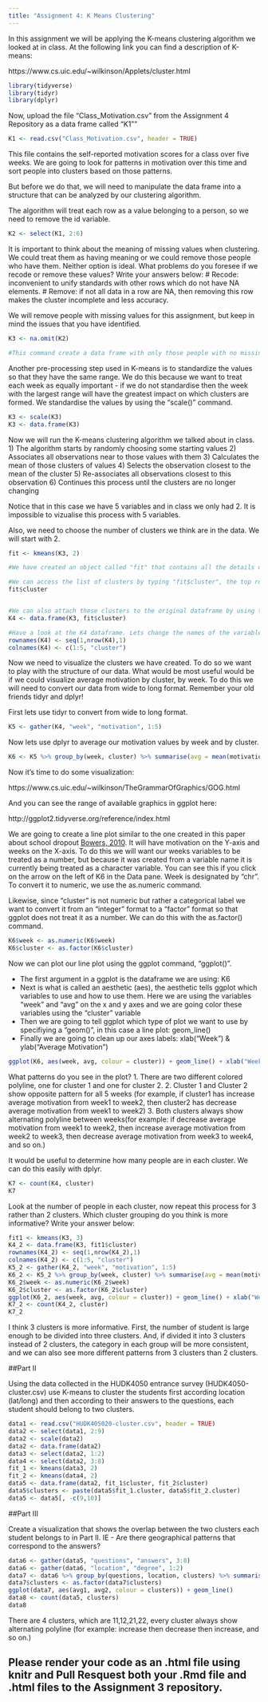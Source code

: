 ```yaml
---
title: "Assignment 4: K Means Clustering"
---
```


In this assignment we will be applying the K-means clustering algorithm we looked at in class. At the following link you can find a description of K-means:

https://www.cs.uic.edu/~wilkinson/Applets/cluster.html


```r
library(tidyverse)
library(tidyr)
library(dplyr)
```

Now, upload the file "Class_Motivation.csv" from the Assignment 4 Repository as a data frame called "K1""
```r
K1 <- read.csv("Class_Motivation.csv", header = TRUE)
```

This file contains the self-reported motivation scores for a class over five weeks. We are going to look for patterns in motivation over this time and sort people into clusters based on those patterns.

But before we do that, we will need to manipulate the data frame into a structure that can be analyzed by our clustering algorithm.

The algorithm will treat each row as a value belonging to a person, so we need to remove the id variable.

```r
K2 <- select(K1, 2:6)
```

It is important to think about the meaning of missing values when clustering. We could treat them as having meaning or we could remove those people who have them. Neither option is ideal. What problems do you foresee if we recode or remove these values? Write your answers below:
# Recode: inconvenient to unify standards with other rows which do not have NA elements.
# Remove: if not all data in a row are NA, then removing this row makes the cluster incomplete and less accuracy.


We will remove people with missing values for this assignment, but keep in mind the issues that you have identified.


```r
K3 <- na.omit(K2)

#This command create a data frame with only those people with no missing values. It "omits" all rows with missing values, also known as a "listwise deletion". EG - It runs down the list deleting rows as it goes.
```

Another pre-processing step used in K-means is to standardize the values so that they have the same range. We do this because we want to treat each week as equally important - if we do not standardise then the week with the largest range will have the greatest impact on which clusters are formed. We standardise the values by using the "scale()" command.

```r
K3 <- scale(K3)
K3 <- data.frame(K3)
```


Now we will run the K-means clustering algorithm we talked about in class. 
1) The algorithm starts by randomly choosing some starting values 
2) Associates all observations near to those values with them
3) Calculates the mean of those clusters of values
4) Selects the observation closest to the mean of the cluster
5) Re-associates all observations closest to this observation
6) Continues this process until the clusters are no longer changing

Notice that in this case we have 5 variables and in class we only had 2. It is impossible to vizualise this process with 5 variables.

Also, we need to choose the number of clusters we think are in the data. We will start with 2.

```r
fit <- kmeans(K3, 2)

#We have created an object called "fit" that contains all the details of our clustering including which observations belong to each cluster.

#We can access the list of clusters by typing "fit$cluster", the top row corresponds to the original order the rows were in. Notice we have deleted some rows.
fit$cluster


#We can also attach these clusters to the original dataframe by using the "data.frame" command to create a new data frame called K4.
K4 <- data.frame(K3, fit$cluster)

#Have a look at the K4 dataframe. Lets change the names of the variables to make it more convenient with the names() command.
rownames(K4) <- seq(1,nrow(K4),1)
colnames(K4) <- c(1:5, "cluster")

```

Now we need to visualize the clusters we have created. To do so we want to play with the structure of our data. What would be most useful would be if we could visualize average motivation by cluster, by week. To do this we will need to convert our data from wide to long format. Remember your old friends tidyr and dplyr!

First lets use tidyr to convert from wide to long format.
```r
K5 <- gather(K4, "week", "motivation", 1:5)
```

Now lets use dplyr to average our motivation values by week and by cluster.

```r
K6 <- K5 %>% group_by(week, cluster) %>% summarise(avg = mean(motivation))
```

Now it's time to do some visualization: 

https://www.cs.uic.edu/~wilkinson/TheGrammarOfGraphics/GOG.html

And you can see the range of available graphics in ggplot here:

http://ggplot2.tidyverse.org/reference/index.html

We are going to create a line plot similar to the one created in this paper about school dropout [Bowers, 2010](http://pareonline.net/pdf/v15n7.pdf). It will have motivation on the Y-axis and weeks on the X-axis. To do this we will want our weeks variables to be treated as a number, but because it was created from a variable name it is currently being treated as a character variable. You can see this if you click on the arrow on the left of K6 in the Data pane. Week is designated by "chr". To convert it to numeric, we use the as.numeric command. 

Likewise, since "cluster" is not numeric but rather a categorical label we want to convert it from an "integer" format to a "factor" format so that ggplot does not treat it as a number. We can do this with the as.factor() command.

```r
K6$week <- as.numeric(K6$week)
K6$cluster <- as.factor(K6$cluster)
```

Now we can plot our line plot using the ggplot command, "ggplot()".

- The first argument in a ggplot is the dataframe we are using: K6
- Next is what is called an aesthetic (aes), the aesthetic tells ggplot which variables to use and how to use them. Here we are using the variables "week" and "avg" on the x and y axes and we are going color these variables using the "cluster" variable
- Then we are going to tell ggplot which type of plot we want to use by specifiying a "geom()", in this case a line plot: geom_line()
- Finally we are going to clean up our axes labels: xlab("Week") & ylab("Average Motivation")

```r
ggplot(K6, aes(week, avg, colour = cluster)) + geom_line() + xlab("Week") + ylab("Average Motivation")
```

What patterns do you see in the plot?
1. There are two different colored polyline, one for cluster 1 and one for cluster 2.
2. Cluster 1 and Cluster 2 show opposite pattern for all 5 weeks (for example, if cluster1 has increase average motivation from week1 to week2, then cluster2 has decrease average motivation from week1 to week2)
3. Both clusters always show alternating polyline between weeks(for example: if decrease average motivation from week1 to week2, then increase average motivation from week2 to week3, then decrease average motivation from week3 to week4, and so on.)


It would be useful to determine how many people are in each cluster. We can do this easily with dplyr.

```r
K7 <- count(K4, cluster)
K7
```

Look at the number of people in each cluster, now repeat this process for 3 rather than 2 clusters. Which cluster grouping do you think is more informative? Write your answer below:
```r
fit1 <- kmeans(K3, 3)
K4_2 <- data.frame(K3, fit1$cluster)
rownames(K4_2) <- seq(1,nrow(K4_2),1)
colnames(K4_2) <- c(1:5, "cluster")
K5_2 <- gather(K4_2, "week", "motivation", 1:5)
K6_2 <- K5_2 %>% group_by(week, cluster) %>% summarise(avg = mean(motivation))
K6_2$week <- as.numeric(K6_2$week)
K6_2$cluster <- as.factor(K6_2$cluster)
ggplot(K6_2, aes(week, avg, colour = cluster)) + geom_line() + xlab("Week") + ylab("Average Motivation")
K7_2 <- count(K4_2, cluster)
K7_2
```
I think 3 clusters is more informative. First, the number of student is large enough to be divided into three clusters. And, if divided it into 3 clusters instead of 2 clusters, the category in each group will be more consistent, and we can also see more different patterns from 3 clusters than 2 clusters.

##Part II

Using the data collected in the HUDK4050 entrance survey (HUDK4050-cluster.csv) use K-means to cluster the students first according location (lat/long) and then according to their answers to the questions, each student should belong to two clusters.
```r
data1 <- read.csv("HUDK405020-cluster.csv", header = TRUE)
data2 <- select(data1, 2:9)
data2 <- scale(data2)
data2 <- data.frame(data2)
data3 <- select(data2, 1:2)
data4 <- select(data2, 3:8)
fit_1 <- kmeans(data3, 2)
fit_2 <- kmeans(data4, 2)
data5 <- data.frame(data2, fit_1$cluster, fit_2$cluster)
data5$clusters <- paste(data5$fit_1.cluster, data5$fit_2.cluster)
data5 <- data5[, -c(9,10)]
```



##Part III

Create a visualization that shows the overlap between the two clusters each student belongs to in Part II. IE - Are there geographical patterns that correspond to the answers? 

```r
data6 <- gather(data5, "questions", "answers", 3:8)
data6 <- gather(data6, "location", "degree", 1:2)
data7 <- data6 %>% group_by(questions, location, clusters) %>% summarise(avg1 = mean(answers), avg2 = mean(degree))
data7$clusters <- as.factor(data7$clusters)
ggplot(data7, aes(avg1, avg2, colour = clusters)) + geom_line()
data8 <- count(data5, clusters)
data8
```
There are 4 clusters, which are 11,12,21,22, every cluster always show alternating polyline (for example: increase then decrease then increase, and so on.)


## Please render your code as an .html file using knitr and Pull Resquest both your .Rmd file and .html files to the Assignment 3 repository.

